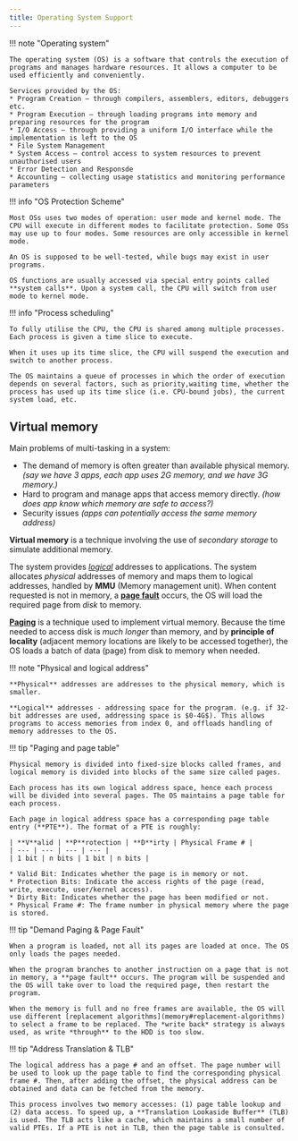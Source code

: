 ```yaml
---
title: Operating System Support
---
```


!!! note "Operating system"

    The operating system (OS) is a software that controls the execution of programs and manages hardware resources. It allows a computer to be used efficiently and conveniently.
    
    Services provided by the OS:
    * Program Creation – through compilers, assemblers, editors, debuggers etc.
    * Program Execution – through loading programs into memory and preparing resources for the program
    * I/O Access – through providing a uniform I/O interface while the implementation is left to the OS
    * File System Management
    * System Access – control access to system resources to prevent unauthorised users
    * Error Detection and Responsde
    * Accounting – collecting usage statistics and monitoring performance parameters

!!! info "OS Protection Scheme"

    Most OSs uses two modes of operation: user mode and kernel mode. The CPU will execute in different modes to facilitate protection. Some OSs may use up to four modes. Some resources are only accessible in kernel mode.

    An OS is supposed to be well-tested, while bugs may exist in user programs.

    OS functions are usually accessed via special entry points called **system calls**. Upon a system call, the CPU will switch from user mode to kernel mode.

!!! info "Process scheduling"

    To fully utilise the CPU, the CPU is shared among multiple processes. Each process is given a time slice to execute.

    When it uses up its time slice, the CPU will suspend the execution and switch to another process.

    The OS maintains a queue of processes in which the order of execution depends on several factors, such as priority,waiting time, whether the process has used up its time slice (i.e. CPU-bound jobs), the current system load, etc.

## Virtual memory

Main problems of multi-tasking in a system:
* The demand of memory is often greater than available physical memory. *(say we have 3 apps, each app uses 2G memory, and we have 3G memory.)*
* Hard to program and manage apps that access memory directly. *(how does app know which memory are safe to access?)*
* Security issues *(apps can potentially access the same memory address)*

 **Virtual memory** is a technique involving the use of *secondary storage* to simulate additional memory. 

The system provides [*logical*](#physical-and-logical-address) addresses to applications. The system allocates *physical* addresses of memory and maps them to logical addresses, handled by **MMU** (Memory management unit). When content requested is not in memory, a [**page fault**](#demand-paging-&-page-fault) occurs, the OS will load the required page from *disk* to memory.

[**Paging**](#paging-and-page-table) is a technique used to implement virtual memory. Because the time needed to access disk is *much longer* than memory, and by **principle of locality** (adjacent memory locations are likely to be accessed together), the OS loads a batch of data (page) from disk to memory when needed.

!!! note "Physical and logical address"

    **Physical** addresses are addresses to the physical memory, which is smaller.

    **Logical** addresses - addressing space for the program. (e.g. if 32-bit addresses are used, addressing space is $0-4G$). This allows programs to access memories from index 0, and offloads handling of memory addresses to the OS.

!!! tip "Paging and page table"

    Physical memory is divided into fixed-size blocks called frames, and logical memory is divided into blocks of the same size called pages.
    
    Each process has its own logical address space, hence each process will be divided into several pages. The OS maintains a page table for each process.

    Each page in logical address space has a corresponding page table entry (**PTE**). The format of a PTE is roughly:

    | **V**alid | **P**rotection | **D**irty | Physical Frame # |
    | --- | --- | --- | --- |
    | 1 bit | n bits | 1 bit | n bits | 

    * Valid Bit: Indicates whether the page is in memory or not.
    * Protection Bits: Indicate the access rights of the page (read, write, execute, user/kernel access).
    * Dirty Bit: Indicates whether the page has been modified or not.
    * Physical Frame #: The frame number in physical memory where the page is stored.

!!! tip "Demand Paging & Page Fault"

    When a program is loaded, not all its pages are loaded at once. The OS only loads the pages needed.

    When the program branches to another instruction on a page that is not in memory, a **page fault** occurs. The program will be suspended and the OS will take over to load the required page, then restart the program.

    When the memory is full and no free frames are available, the OS will use different [replacement algorithms](memory#replacement-algorithms) to select a frame to be replaced. The *write back* strategy is always used, as write *through** to the HDD is too slow.

!!! tip "Address Translation & TLB"

    The logical address has a page # and an offset. The page number will be used to look up the page table to find the corresponding physical frame #. Then, after adding the offset, the physical address can be obtained and data can be fetched from the memory.

    This process involves two memory accesses: (1) page table lookup and (2) data access. To speed up, a **Translation Lookaside Buffer** (TLB) is used. The TLB acts like a cache, which maintains a small number of valid PTEs. If a PTE is not in TLB, then the page table is consulted.